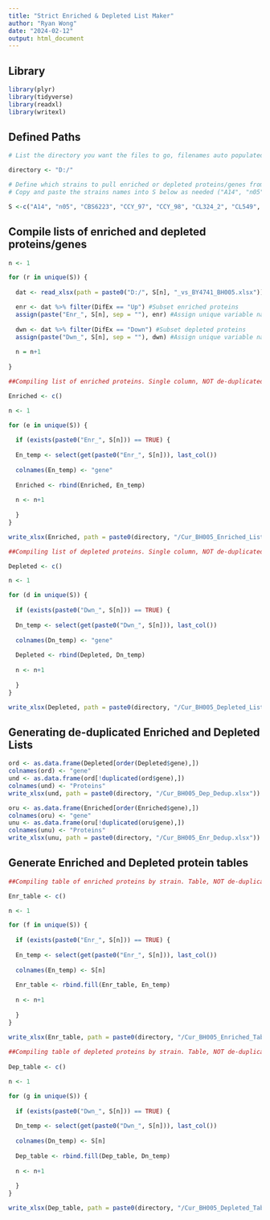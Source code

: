 ---
title: "Strict Enriched & Depleted List Maker"
author: "Ryan Wong"
date: "2024-02-12"
output: html_document
---

## Library

```{r}

library(plyr)
library(tidyverse)
library(readxl)
library(writexl)

```

## Defined Paths

```{r}

# List the directory you want the files to go, filenames auto populated

directory <- "D:/"

# Define which strains to pull enriched or depleted proteins/genes from
# Copy and paste the strains names into S below as needed ("A14", "n05", "CBS6223", "CCY_97", "CCY_98", "CL324_2", "CL549", "CL564", "CL649", "CL650", "CL655", "CLI_21", "D1", "DB1122", "DB1374", "DB1714", "DB4317", "SM8", "UWOPS", "Y6_b")

S <-c("A14", "n05", "CBS6223", "CCY_97", "CCY_98", "CL324_2", "CL549", "CL564", "CL649", "CL650", "CL655", "CLI_21", "D1", "DB1122", "DB1374", "DB1714", "DB4317", "SM8", "UWOPS", "Y6_b")

```

## Compile lists of enriched and depleted proteins/genes

```{r}

n <- 1

for (r in unique(S)) {
  
  dat <- read_xlsx(path = paste0("D:/", S[n], "_vs_BY4741_BH005.xlsx")) # File created by "Enriched and Depleted Proteins.Rmd"

  enr <- dat %>% filter(DifEx == "Up") #Subset enriched proteins
  assign(paste("Enr_", S[n], sep = ""), enr) #Assign unique variable name to the subset
  
  dwn <- dat %>% filter(DifEx == "Down") #Subset depleted proteins
  assign(paste("Dwn_", S[n], sep = ""), dwn) #Assign unique variable name to the subset
  
  n = n+1
  
}

##Compiling list of enriched proteins. Single column, NOT de-duplicated

Enriched <- c()

n <- 1

for (e in unique(S)) {
  
  if (exists(paste0("Enr_", S[n])) == TRUE) {
  
  En_temp <- select(get(paste0("Enr_", S[n])), last_col())
  
  colnames(En_temp) <- "gene"
  
  Enriched <- rbind(Enriched, En_temp)
  
  n <- n+1
  
  }
}

write_xlsx(Enriched, path = paste0(directory, "/Cur_BH005_Enriched_List.xlsx"))

##Compiling list of depleted proteins. Single column, NOT de-duplicated

Depleted <- c()

n <- 1

for (d in unique(S)) {
  
  if (exists(paste0("Dwn_", S[n])) == TRUE) {
  
  Dn_temp <- select(get(paste0("Dwn_", S[n])), last_col())
  
  colnames(Dn_temp) <- "gene"
  
  Depleted <- rbind(Depleted, Dn_temp)
  
  n <- n+1
  
  }
}

write_xlsx(Depleted, path = paste0(directory, "/Cur_BH005_Depleted_List.xlsx"))

```

## Generating de-duplicated Enriched and Depleted Lists

```{r}

ord <- as.data.frame(Depleted[order(Depleted$gene),])
colnames(ord) <- "gene"
und <- as.data.frame(ord[!duplicated(ord$gene),])
colnames(und) <- "Proteins"
write_xlsx(und, path = paste0(directory, "/Cur_BH005_Dep_Dedup.xlsx"))

oru <- as.data.frame(Enriched[order(Enriched$gene),])
colnames(oru) <- "gene"
unu <- as.data.frame(oru[!duplicated(oru$gene),])
colnames(unu) <- "Proteins"
write_xlsx(unu, path = paste0(directory, "/Cur_BH005_Enr_Dedup.xlsx"))

```

## Generate Enriched and Depleted protein tables

```{r}

##Compiling table of enriched proteins by strain. Table, NOT de-duplicated, REQUIRES deletion of blank cells manually

Enr_table <- c()

n <- 1

for (f in unique(S)) {
  
  if (exists(paste0("Enr_", S[n])) == TRUE) {
  
  En_temp <- select(get(paste0("Enr_", S[n])), last_col())
  
  colnames(En_temp) <- S[n]
  
  Enr_table <- rbind.fill(Enr_table, En_temp)
  
  n <- n+1
  
  }
}

write_xlsx(Enr_table, path = paste0(directory, "/Cur_BH005_Enriched_Table.xlsx"))
 
##Compiling table of depleted proteins by strain. Table, NOT de-duplicated, REQUIRES deletion of blank cells manually
 
Dep_table <- c()

n <- 1

for (g in unique(S)) {
  
  if (exists(paste0("Dwn_", S[n])) == TRUE) {
  
  Dn_temp <- select(get(paste0("Dwn_", S[n])), last_col())
  
  colnames(Dn_temp) <- S[n]
  
  Dep_table <- rbind.fill(Dep_table, Dn_temp)
  
  n <- n+1
  
  }
} 

write_xlsx(Dep_table, path = paste0(directory, "/Cur_BH005_Depleted_Table.xlsx"))

```